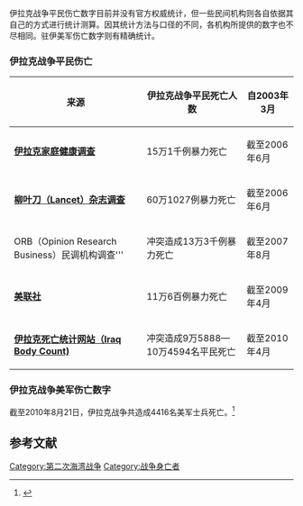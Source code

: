 伊拉克战争平民伤亡数字目前并没有官方权威统计，但一些民间机构则各自依据其自己的方式进行统计测算。因其统计方法与口径的不同，各机构所提供的数字也不尽相同。驻伊美军伤亡数字则有精确统计。
=== 伊拉克战争平民伤亡 ===
{|class="wikitable" border=1
|-
! 来源
! 伊拉克战争平民死亡人数
! 自2003年3月
|-valign=top
|'''[[伊拉克家庭健康调查|伊拉克家庭健康调查]]'''
|15万1千例暴力死亡
|截至2006年6月
|-valign=top
|'''[[柳叶刀（Lancet）杂志调查|柳叶刀（Lancet）杂志调查]]'''
|60万1027例暴力死亡
|截至2006年6月
|-valign=top
|ORB（Opinion Research Business）民调机构调查'''
|冲突造成13万3千例暴力死亡
|截至2007年8月
|-valign=top
|'''[[美联社|美联社]]'''
|11万6百例暴力死亡
|截至2009年4月
|-valign=top
|'''[[伊拉克死亡统计网站（Iraq_Body_Count)|伊拉克死亡统计网站（Iraq Body Count)]] '''
|冲突造成9万5888—10万4594名平民死亡	
|截至2010年4月
|}

=== 伊拉克战争美军伤亡数字 ===
截至2010年8月21日，伊拉克战争共造成4416名美军士兵死亡。<ref>{{cite web |url=http://icasualties.org/ |title=存档副本 |accessdate=2014-12-29 |deadurl=yes |archiveurl=https://web.archive.org/web/20160204203958/http://icasualties.org/ |archivedate=2016-02-04 }}</ref>

== 参考文献 ==
<references />

[[Category:第二次海湾战争|Category:第二次海湾战争]]
[[Category:战争身亡者|Category:战争身亡者]]